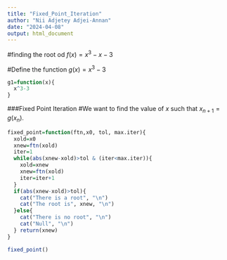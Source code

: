 ```yaml
---
title: "Fixed_Point_Iteration"
author: "Nii Adjetey Adjei-Annan"
date: "2024-04-08"
output: html_document
---
```


#finding the root od $f(x)=x^3-x-3$

#Define the function $g(x)=x^3-3$
```r
g1=function(x){
  x^3-3
}
```


###Fixed Point Iteration
#We want to find the value of $x$ such that $x_{n+1}=g(x_n).$
```r
fixed_point=function(ftn,x0, tol, max.iter){
  xold=x0
  xnew=ftn(xold)
  iter=1
  while(abs(xnew-xold)>tol & (iter<max.iter)){
    xold=xnew
    xnew=ftn(xold)
    iter=iter+1
  }
  if(abs(xnew-xold)>tol){
    cat("There is a root", "\n")
    cat("The root is", xnew, "\n")
  }else{
    cat("There is no root", "\n")
    cat("Null", "\n")
  } return(xnew)
}
```




```r
fixed_point()
```

